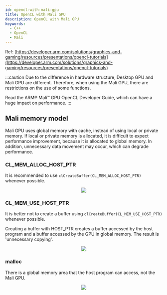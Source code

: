 ```yaml
---
id: opencl-with-mali-gpu
title: OpenCL with Mali GPU
description: OpenCL with Mali GPU
keywords:
  - C++
  - OpenCL
  - Mali
---
```



Ref: [https://developer.arm.com/solutions/graphics-and-gaming/resources/presentations/opencl-tutorials](https://developer.arm.com/solutions/graphics-and-gaming/resources/presentations/opencl-tutorials)

:::caution
Due to the difference in hardware structure, Desktop GPU and Mali GPU are different. Therefore, when using the Mali GPU, there are restrictions on the use of some functions.

Read the ARM® Mali™ GPU OpenCL Developer Guide, which can have a huge impact on performance.
:::

## Mali memory model

Mali GPU uses global memory with cache, instead of using local or private memory. If local or private memory is allocated, it is difficult to expect performance improvement, because it is allocated to global memory. In addition, unnecessary data movement may occur, which can degrade performance.

### CL_MEM_ALLOC_HOST_PTR

It is recommended to use `clCreateBuffer(CL_MEM_ALLOC_HOST_PTR)` whenever possible.

<center>
	<img src={useBaseUrl('img/lang/cpp/libraries/opencl/opencl-mali-alloc.png')} />
</center>

### CL_MEM_USE_HOST_PTR

It is better not to create a buffer using `clCreateBuffer(CL_MEM_USE_HOST_PTR)` whenever possible.

Creating a buffer with HOST_PTR creates a buffer accessed by the host program and a buffer accessed by the GPU in global memory. The result is 'unnecessary copying'.

<center>
	<img src={useBaseUrl('img/lang/cpp/libraries/opencl/opencl-mali-host.png')} />
</center>

### malloc

There is a global memory area that the host program can access, not the Mali GPU.

<center>
	<img src={useBaseUrl('img/lang/cpp/libraries/opencl/opencl-mali-malloc.png')} />
</center>
